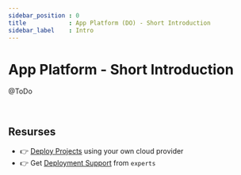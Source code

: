 ```yaml
---
sidebar_position : 0
title            : App Platform (DO) - Short Introduction 
sidebar_label    : Intro
---
```


# App Platform - Short Introduction 

@ToDo

<br />

## Resurses

- 👉 [Deploy Projects](https://deploypro.dev/) using your own cloud provider
- 👉 Get [Deployment Support](https://deploypro.dev/support/) from `experts` 
